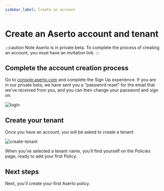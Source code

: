 ```yaml
---
sidebar_label: Create an account
---
```


# Create an Aserto account and tenant

:::caution Note
Aserto is in private beta. To complete the process of creating an account, you must have an invitation link.
:::

## Complete the account creation process

Go to [console.aserto.com](http://console.aserto.com) and complete the Sign Up experience. If you are in our private beta, we have sent you a “password reset” for the email that we’ve received from you, and you can then change your password and sign on.

![login](/login.png)

## Create your tenant

Once you have an account, you will be asked to create a tenant:

![create-tenant](/create-tenant.png)

When you’ve selected a tenant name, you’ll find yourself on the Policies page, ready to add your first Policy.

## Next steps

Next, you'll create your first Aserto policy.
